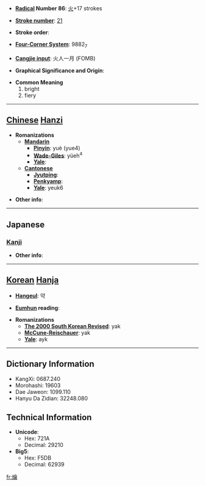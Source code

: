 * '''[[Wiktionary:Chinese radical index| Radical]] Number 86''': [[Wiktionary:Chinese radical index 火|火]]+17 strokes

* '''[[Wiktionary:Chinese total strokes index|Stroke number]]''': [[Wiktionary:Chinese total strokes index 21|21]]

* '''Stroke order''': 

* '''[[Wiktionary:Chinese four corner index|Four-Corner System]]''': 9882<sub>7</sub>

* '''[[Wiktionary:Chinese Cangjie index|Cangjie input]]''': 火人一月 (FOMB)

* '''Graphical Significance and Origin''': 

* '''Common Meaning'''
*#bright
*# fiery


----

== [[Chinese]] [[Hanzi]] ==

* '''Romanizations'''
** '''[[Mandarin]]'''
*** '''[[Pinyin]]''': yuè (yue4)
*** '''[[Wade-Giles]]''': yüeh<sup>4</sup>
*** '''[[Yale]]''': 
** '''[[Cantonese]]'''
*** '''[[Jyutping]]''':
*** '''[[Penkyamp]]''': 
*** '''[[Yale]]''': yeuk6

* '''Other info''': 

----

==Japanese==
===[[Kanji]]===
{{kanji|on readings=[[やく]] (yaku), [[しゃく]] (shaku)
|kun readings=
}}

* '''Other info''':  

----

== [[Korean]] [[Hanja]] ==

* '''[[Hangeul]]''': 약

* '''[[Eumhun]] reading''': 

* '''Romanizations'''
** '''[[The 2000 South Korean Revised Romanization|The 2000 South Korean Revised]]''': yak
** '''[[McCune-Reischauer]]''': yak
** '''[[Yale]]''': ayk

----

== Dictionary Information ==

* KangXi: 0687.240
* Morohashi: 19603
* Dae Jaweon: 1099.110
* Hanyu Da Zidian: 32248.080

== Technical Information ==

* '''Unicode''':
** Hex: 721A
** Decimal: 29210
* '''Big5''':
** Hex: F5DB
** Decimal: 62939

[[fr:爚]]